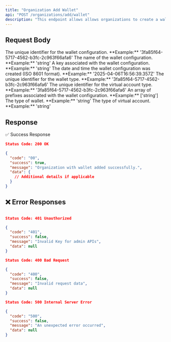 ```yaml
---
title: "Organization Add Wallet"
api: "POST /organizations/add/wallet"
description: "This endpoint allows allows organizations to create a wallet configuration, specifying details such as wallet type, virtual account type, and associated prefixes."
---
```


## Request Body

<ParamField body="id" type="string" required>
	The unique identifier for the wallet configuration.  
	**Example:** '3fa85f64-5717-4562-b3fc-2c963f66afa6'
</ParamField>

<ParamField body="name" type="string" required>
	The name of the wallet configuration.  
	**Example:** 'string'
</ParamField>

<ParamField body="key" type="string">
	A key associated with the wallet configuration.  
	**Example:** 'string'
</ParamField>

<ParamField body="dateCreated" type="string" required>
	The date and time the wallet configuration was created (ISO 8601 format).  
	**Example:** '2025-04-06T16:56:39.357Z'
</ParamField>

<ParamField body="walletTypeId" type="string">
	The unique identifier for the wallet type.  
	**Example:** '3fa85f64-5717-4562-b3fc-2c963f66afa6'
</ParamField>

<ParamField body="virtualAccountTypeId" type="string">
	The unique identifier for the virtual account type.  
	**Example:** '3fa85f64-5717-4562-b3fc-2c963f66afa6'
</ParamField>

<ParamField body="prefixes" type="array[string]">
	An array of prefixes associated with the wallet configuration.  
	**Example:** ['string']
</ParamField>

<ParamField body="walletType" type="string">
	The type of wallet.  
	**Example:** 'string'
</ParamField>

<ParamField body="virtualAccountType" type="string">
	The type of virtual account.  
	**Example:** 'string'
</ParamField>


## Response

✅ Success Response

```json
Status Code: 200 OK

{
  "code": "00",
  "success": true,
  "message": "Organization with wallet added successfully.",
  "data": {
    // Additional details if applicable
  }
}
```

## ❌ Error Responses

```json

Status Code: 401 Unauthorized

{
  "code": "401",
  "success": false,
  "message": "Invalid Key for admin APIs",
  "data": null
}

Status Code: 400 Bad Request

{
  "code": "400",
  "success": false,
  "message": "Invalid request data",
  "data": null
}

Status Code: 500 Internal Server Error

{
  "code": "500",
  "success": false,
  "message": "An unexpected error occurred",
  "data": null
}
